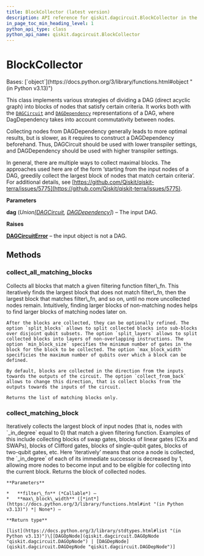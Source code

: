 ```yaml
---
title: BlockCollector (latest version)
description: API reference for qiskit.dagcircuit.BlockCollector in the latest version of qiskit
in_page_toc_min_heading_level: 1
python_api_type: class
python_api_name: qiskit.dagcircuit.BlockCollector
---
```


# BlockCollector

<Class id="qiskit.dagcircuit.BlockCollector" isDedicatedPage={true} github="https://github.com/Qiskit/qiskit/tree/stable/2.1/qiskit/dagcircuit/collect_blocks.py#L29-L260" signature="qiskit.dagcircuit.BlockCollector(dag)" modifiers="class">
  Bases: [`object`](https://docs.python.org/3/library/functions.html#object "(in Python v3.13)")

  This class implements various strategies of dividing a DAG (direct acyclic graph) into blocks of nodes that satisfy certain criteria. It works both with the [`DAGCircuit`](qiskit.dagcircuit.DAGCircuit "qiskit.dagcircuit.DAGCircuit") and [`DAGDependency`](qiskit.dagcircuit.DAGDependency "qiskit.dagcircuit.DAGDependency") representations of a DAG, where DagDependency takes into account commutativity between nodes.

  Collecting nodes from DAGDependency generally leads to more optimal results, but is slower, as it requires to construct a DAGDependency beforehand. Thus, DAGCircuit should be used with lower transpiler settings, and DAGDependency should be used with higher transpiler settings.

  In general, there are multiple ways to collect maximal blocks. The approaches used here are of the form ‘starting from the input nodes of a DAG, greedily collect the largest block of nodes that match certain criteria’. For additional details, see [https://github.com/Qiskit/qiskit-terra/issues/5775](https://github.com/Qiskit/qiskit-terra/issues/5775).

  **Parameters**

  **dag** (*Union\[*[*DAGCircuit*](qiskit.dagcircuit.DAGCircuit "qiskit.dagcircuit.DAGCircuit")*,* [*DAGDependency*](qiskit.dagcircuit.DAGDependency "qiskit.dagcircuit.DAGDependency")*]*) – The input DAG.

  **Raises**

  [**DAGCircuitError**](dagcircuit#qiskit.dagcircuit.DAGCircuitError "qiskit.dagcircuit.DAGCircuitError") – the input object is not a DAG.

  ## Methods

  ### collect\_all\_matching\_blocks

  <Function id="qiskit.dagcircuit.BlockCollector.collect_all_matching_blocks" github="https://github.com/Qiskit/qiskit/tree/stable/2.1/qiskit/dagcircuit/collect_blocks.py#L190-L260" signature="collect_all_matching_blocks(filter_fn, split_blocks=True, min_block_size=2, split_layers=False, collect_from_back=False, max_block_width=None)">
    Collects all blocks that match a given filtering function filter\_fn. This iteratively finds the largest block that does not match filter\_fn, then the largest block that matches filter\_fn, and so on, until no more uncollected nodes remain. Intuitively, finding larger blocks of non-matching nodes helps to find larger blocks of matching nodes later on.

    After the blocks are collected, they can be optionally refined. The option `split_blocks` allows to split collected blocks into sub-blocks over disjoint qubit subsets. The option `split_layers` allows to split collected blocks into layers of non-overlapping instructions. The option `min_block_size` specifies the minimum number of gates in the block for the block to be collected. The option `max_block_width` specificies the maximum number of qubits over which a block can be defined.

    By default, blocks are collected in the direction from the inputs towards the outputs of the circuit. The option `collect_from_back` allows to change this direction, that is collect blocks from the outputs towards the inputs of the circuit.

    Returns the list of matching blocks only.
  </Function>

  ### collect\_matching\_block

  <Function id="qiskit.dagcircuit.BlockCollector.collect_matching_block" github="https://github.com/Qiskit/qiskit/tree/stable/2.1/qiskit/dagcircuit/collect_blocks.py#L143-L188" signature="collect_matching_block(filter_fn, max_block_width)">
    Iteratively collects the largest block of input nodes (that is, nodes with `_in_degree` equal to 0) that match a given filtering function. Examples of this include collecting blocks of swap gates, blocks of linear gates (CXs and SWAPs), blocks of Clifford gates, blocks of single-qubit gates, blocks of two-qubit gates, etc. Here ‘iteratively’ means that once a node is collected, the `_in_degree` of each of its immediate successor is decreased by 1, allowing more nodes to become input and to be eligible for collecting into the current block. Returns the block of collected nodes.

    **Parameters**

    *   **filter\_fn** (*Callable*) –
    *   **max\_block\_width** ([*int*](https://docs.python.org/3/library/functions.html#int "(in Python v3.13)") *| None*) –

    **Return type**

    [list](https://docs.python.org/3/library/stdtypes.html#list "(in Python v3.13)")\[[DAGOpNode](qiskit.dagcircuit.DAGOpNode "qiskit.dagcircuit.DAGOpNode") | [DAGDepNode](qiskit.dagcircuit.DAGDepNode "qiskit.dagcircuit.DAGDepNode")]
  </Function>
</Class>

